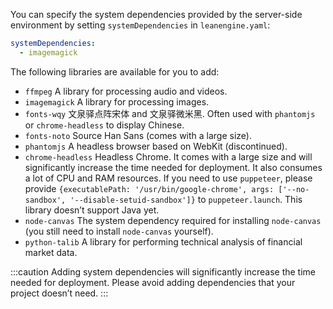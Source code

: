 You can specify the system dependencies provided by the server-side environment by setting `systemDependencies` in `leanengine.yaml`:

```yaml title='leanengine.yaml'
systemDependencies:
  - imagemagick
```

The following libraries are available for you to add:

- `ffmpeg` A library for processing audio and videos.
- `imagemagick` A library for processing images.
- `fonts-wqy` 文泉驿点阵宋体 and 文泉驿微米黑. Often used with `phantomjs` or `chrome-headless` to display Chinese.
- `fonts-noto` Source Han Sans (comes with a large size).
- `phantomjs` A headless browser based on WebKit (discontinued).
- `chrome-headless` Headless Chrome. It comes with a large size and will significantly increase the time needed for deployment. It also consumes a lot of CPU and RAM resources. If you need to use `puppeteer`, please provide `{executablePath: '/usr/bin/google-chrome', args: ['--no-sandbox', '--disable-setuid-sandbox']}` to `puppeteer.launch`. This library doesn’t support Java yet.
- `node-canvas` The system dependency required for installing `node-canvas` (you still need to install `node-canvas` yourself).
- `python-talib` A library for performing technical analysis of financial market data.

:::caution
Adding system dependencies will significantly increase the time needed for deployment. Please avoid adding dependencies that your project doesn’t need.
:::
